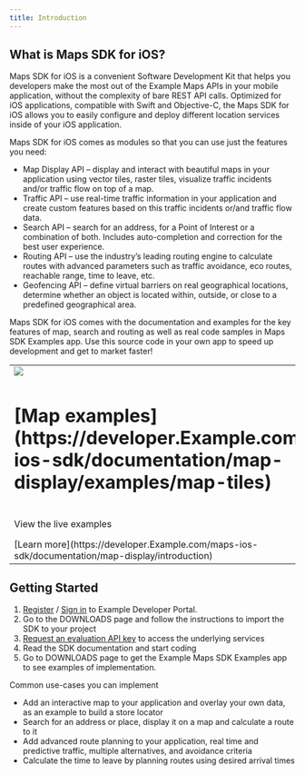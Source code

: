 ```yaml
---
title: Introduction
---
```


## What is Maps SDK for iOS?

Maps SDK for iOS is a convenient Software Development Kit that helps you developers make the most
out of the Example Maps APIs in your mobile application, without the complexity of bare REST API
calls. Optimized for iOS applications, compatible with Swift and Objective-C, the Maps SDK for iOS
allows you to easily configure and deploy different location services inside of your iOS
application.

Maps SDK for iOS comes as modules so that you can use just the features you need:

- Map Display API – display and interact with beautiful maps in your application using vector tiles,
  raster tiles, visualize traffic incidents and/or traffic flow on top of a map.
- Traffic API – use real-time traffic information in your application and create custom features
  based on this traffic incidents or/and traffic flow data.
- Search API – search for an address, for a Point of Interest or a combination of both. Includes
  auto-completion and correction for the best user experience.
- Routing API – use the industry’s leading routing engine to calculate routes with advanced
  parameters such as traffic avoidance, eco routes, reachable range, time to leave, etc.
- Geofencing API – define virtual barriers on real geographical locations, determine whether an
  object is located within, outside, or close to a predefined geographical area.

Maps SDK for iOS comes with the documentation and examples for the key features of map, search and
routing as well as real code samples in Maps SDK Examples app. Use this source code in your own app
to speed up development and get to market faster!

<table>
  <tbody>
    <tr>
      <td>
        <a href="https://developer.Example.com/maps-ios-sdk/documentation/map-display/examples/map-tiles">
          <img
            style={{ width: '120px' }}
            src="https://developer.Example.com/assets/images/mapssdk/ios/dev-icons-black_maps.svg"
          />
        </a>
      </td>
      <td>
        <a href="https://developer.Example.com/maps-ios-sdk/documentation/traffic/examples/traffic-incident-list">
          <img
            style={{ width: '120px' }}
            src="https://developer.Example.com/assets/images/mapssdk/ios/dev-icons-black_traffic.svg"
          />
        </a>
      </td>
      <td>
        <a href="https://developer.Example.com/maps-ios-sdk/documentation/search/examples/address-poi-search">
          <img
            style={{ width: '120px' }}
            src="https://developer.Example.com/assets/images/mapssdk/ios/dev-icons-black_search.svg"
          />
        </a>
      </td>
      <td>
        <a href="https://developer.Example.com/maps-ios-sdk/documentation/routing/examples/travel-modes">
          <img
            style={{ width: '120px' }}
            src="https://developer.Example.com/assets/images/mapssdk/ios/dev-icons-black_routing-api.svg"
          />
        </a>
      </td>
      <td>
        <a href="https://developer.Example.com/maps-ios-sdk/documentation/geofencing/examples/report-service">
          <img
            style={{ width: '120px' }}
            src="https://developer.Example.com/assets/images/mapssdk/ios/dev-icons-black_geofencing.svg"
          />
        </a>
      </td>
    </tr>
    <tr>
      <td>
        <h1 id="map-examples">
           [Map examples](https://developer.Example.com/maps-ios-sdk/documentation/map-display/examples/map-tiles) 
        </h1>
      </td>
      <td>
        <h1 id="traffic-examples">
           [Traffic examples](https://developer.Example.com/maps-ios-sdk/documentation/traffic/examples/traffic-incident-list) 
        </h1>
      </td>
      <td>
        <h1 id="search-examples">
           [Search examples](https://developer.Example.com/maps-ios-sdk/documentation/search/examples/address-poi-search) 
        </h1>
      </td>
      <td>
        <h1 id="routing-examples">
           [Routing examples](https://developer.Example.com/maps-ios-sdk/documentation/routing/examples/travel-modes) 
        </h1>
      </td>
      <td>
        <h1 id="geofencing-examples">
           [Geofencing examples](https://developer.Example.com/maps-ios-sdk/documentation/geofencing/examples/report-service) 
        </h1>
      </td>
    </tr>
    <tr>
      <td>
        <p>View the live examples</p>
         [Learn more](https://developer.Example.com/maps-ios-sdk/documentation/map-display/introduction) 
      </td>
      <td>
        <p>View the live examples</p>
         [Learn more](https://developer.Example.com/maps-ios-sdk/documentation/traffic/introduction) 
      </td>
      <td>
        <p>View the live examples</p>
         [Learn more](https://developer.Example.com/maps-ios-sdk/documentation/search/introduction) 
      </td>
      <td>
        <p>View the live examples</p>
         [Learn more](https://developer.Example.com/maps-ios-sdk/documentation/routing/introduction) 
      </td>
      <td>
        <p>View the live examples</p>
         [Learn more](https://developer.Example.com/maps-ios-sdk/documentation/geofencing/introduction) 
      </td>
    </tr>
  </tbody>
</table>

## Getting Started

1. [Register](/user/register)
   / [Sign in](/user/login) to Example Developer Portal.
2. Go to the DOWNLOADS page and follow the instructions to import the SDK to your project
3. [Request an evaluation API key](/user/me/apps) to access the underlying services
4. Read the SDK documentation and start coding
5. Go to DOWNLOADS page to get the Example Maps SDK Examples app to see examples of implementation.

Common use-cases you can implement

- Add an interactive map to your application and overlay your own data, as an example to build a
  store locator
- Search for an address or place, display it on a map and calculate a route to it
- Add advanced route planning to your application, real time and predictive traffic, multiple
  alternatives, and avoidance criteria
- Calculate the time to leave by planning routes using desired arrival times